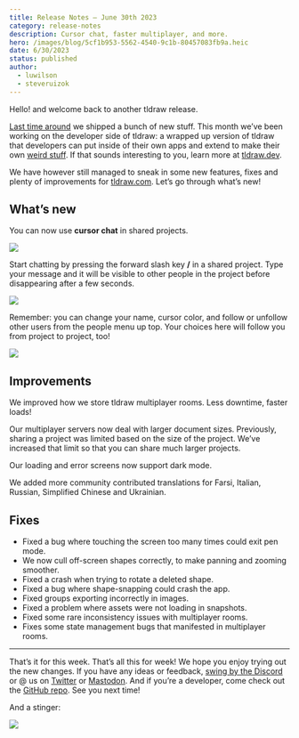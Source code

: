 ```yaml
---
title: Release Notes – June 30th 2023
category: release-notes
description: Cursor chat, faster multiplayer, and more.
hero: /images/blog/5cf1b953-5562-4540-9c1b-80457083fb9a.heic
date: 6/30/2023
status: published
author:
  - luwilson
  - steveruizok
---
```


Hello! and welcome back to another tldraw release.

[Last time around](https://tldraw.dev/blog/release-notes/release-notes-june-9th-2023) we shipped a bunch of new stuff. This month we’ve been working on the developer side of tldraw: a wrapped up version of tldraw that developers can put inside of their own apps and extend to make their own [weird stuff](https://twitter.com/steveruizok/status/1674376276788883456). If that sounds interesting to you, learn more at [tldraw.dev](https://www.tldraw.dev).

We have however still managed to sneak in some new features, fixes and plenty of improvements for [tldraw.com](https://www.tldraw.com). Let’s go through what’s new!

## What’s new

You can now use **cursor chat** in shared projects.

![](/images/blog/7feb9bb9-b771-4ce0-a6ec-726dde1b4305_960x540.gif)

Start chatting by pressing the forward slash key **/** in a shared project. Type your message and it will be visible to other people in the project before disappearing after a few seconds.

![](/images/blog/946479a2-4c86-4fd7-a36e-23adc6e69c2e_720x406.gif)

Remember: you can change your name, cursor color, and follow or unfollow other users from the people menu up top. Your choices here will follow you from project to project, too!

![](/images/blog/54e27896-1f4c-4719-9d0e-4ea1e9991d97_960x540.gif)

## Improvements

We improved how we store tldraw multiplayer rooms. Less downtime, faster loads!

Our multiplayer servers now deal with larger document sizes. Previously, sharing a project was limited based on the size of the project. We’ve increased that limit so that you can share much larger projects.

Our loading and error screens now support dark mode.

We added more community contributed translations for Farsi, Italian, Russian, Simplified Chinese and Ukrainian.

## Fixes

- Fixed a bug where touching the screen too many times could exit pen mode.
- We now cull off-screen shapes correctly, to make panning and zooming smoother.
- Fixed a crash when trying to rotate a deleted shape.
- Fixed a bug where shape-snapping could crash the app.
- Fixed groups exporting incorrectly in images.
- Fixed a problem where assets were not loading in snapshots.
- Fixed some rare inconsistency issues with multiplayer rooms.
- Fixes some state management bugs that manifested in multiplayer rooms.

---

That’s it for this week. That’s all this for week! We hope you enjoy trying out the new changes. If you have any ideas or feedback, [swing by the Discord](https://discord.tldraw.com/?utm_source=blog&utm_medium=announcement&utm_campaign=release-notes) or @ us on [Twitter](https://twitter.com/tldraw) or [Mastodon](https://mas.to/@tldraw). And if you’re a developer, come check out the [GitHub repo](https://github.com/tldraw/tldraw). See you next time!

And a stinger:

![](/images/blog/4fd8e559-e03d-4103-b300-29666313ea06_720x406.gif)
